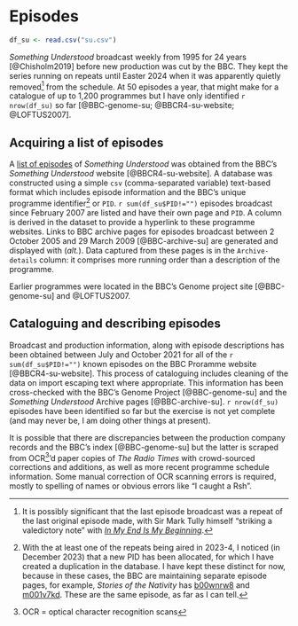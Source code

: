 # Episodes {-}

```r
df_su <- read.csv("su.csv")
```

*Something Understood* broadcast weekly from 1995 for 24 years [@Chisholm2019] before new production was cut by the BBC. They kept the series running on repeats until Easter 2024 when it was apparently quietly removed[^end] from the schedule. At 50 episodes a year, that might make for a catalogue of up to 1,200 programmes but I have only identified `r nrow(df_su)` so far [@BBC-genome-su; @BBCR4-su-website; @LOFTUS2007].

[^end]: It is possibly significant that the last episode broadcast was a repeat of the last original episode made, with Sir Mark Tully himself "striking a valedictory note" with [*In My End Is My Beginning*](https://www.bbc.co.uk/programmes/m0004dwy).

## Acquiring a list of episodes

A [list of episodes](#su-episode-list) of *Something Understood* was obtained from the BBC's *Something Understood* website [@BBCR4-su-website]. A database was constructed using a simple `csv` (comma-separated variable) text-based format which includes episode information and the BBC's unique programme identifier[^pid-note] or `PID`. `r sum(df_su$PID!="")` episodes broadcast since February 2007 are listed and have their own page and `PID`. A column is derived in the dataset to provide a hyperlink to these programme websites. Links to BBC archive pages for episodes broadcast between 2 October 2005 and 29 March 2009 [@BBC-archive-su] are generated and displayed with (*alt.*). Data captured from these pages is in the `Archive-details` column: it comprises more running order than a description of the programme.

[^pid-note]: With the at least one of the repeats being aired in 2023-4, I noticed (in December 2023) that a new PID has been allocated, for which I have created a duplication in the database. I have kept these distinct for now, because in these cases, the BBC are maintaining separate episode pages, for example, *Stories of the Nativity* has [b00wnrw8](https://www.bbc.co.uk/programmes/b00wnrw8) and [m001v7kd](https://www.bbc.co.uk/programmes/m001v7kd). These are the same episode, as far as I can tell.

Earlier programmes were located in the BBC's Genome project site [@BBC-genome-su] and @LOFTUS2007.

## Cataloguing and describing episodes

Broadcast and production information, along with episode descriptions has been obtained between July and October 2021 for all of the `r sum(df_su$PID!="")` known episodes on the BBC Proramme website [@BBCR4-su-website]. This process of cataloguing includes cleaning of the data on import escaping text where appropriate. This information has been cross-checked with the BBC's Genome Project [@BBC-genome-su] and the *Something Understood* Archive pages [@BBC-archive-su]. `r nrow(df_su)` episodes have been identified so far but the exercise is not yet complete (and may never be, I am doing other things at present).

It is possible that there are discrepancies between the production company records and the BBC's index [@BBC-genome-su] but the latter is scraped from OCR[^tla-ocr]'d paper copies of *The Radio Times* with crowd-sourced corrections and additions, as well as more recent programme schedule information. Some manual correction of OCR scanning errors is required, mostly to spelling of names or obvious errors like "I caught a Rsh". 

[^tla-ocr]: OCR = optical character recognition scans

